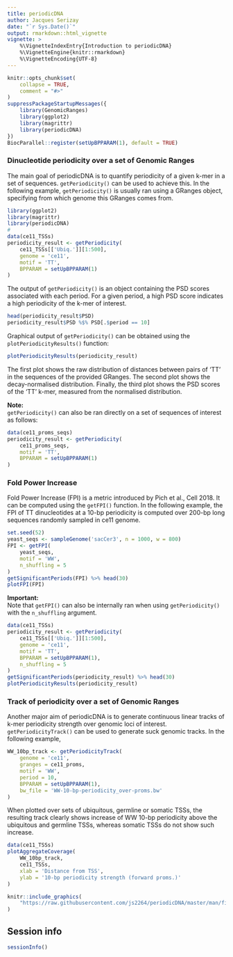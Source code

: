 ```yaml
---
title: periodicDNA
author: Jacques Serizay
date: "`r Sys.Date()`"
output: rmarkdown::html_vignette
vignette: >
    %\VignetteIndexEntry{Introduction to periodicDNA}
    %\VignetteEngine{knitr::rmarkdown}
    %\VignetteEncoding{UTF-8}
---
```


```r
knitr::opts_chunk$set(
    collapse = TRUE,
    comment = "#>"
)
suppressPackageStartupMessages({
    library(GenomicRanges)
    library(ggplot2)
    library(magrittr)
    library(periodicDNA)
})
BiocParallel::register(setUpBPPARAM(1), default = TRUE)
```

### Dinucleotide periodicity over a set of Genomic Ranges

The main goal of periodicDNA is to quantify periodicity of a given k-mer in a
set of sequences. `getPeriodicity()` can be used to achieve this. 
In the following example, `getPeriodicity()` is usually ran using 
a GRanges object, specifying from which genome this GRanges comes from. 

```r
library(ggplot2)
library(magrittr)
library(periodicDNA)
#
data(ce11_TSSs)
periodicity_result <- getPeriodicity(
    ce11_TSSs[['Ubiq.']][1:500],
    genome = 'ce11',
    motif = 'TT', 
    BPPARAM = setUpBPPARAM(1)
)
```

The output of `getPeriodicity()` is an object containing the PSD scores 
associated with each period. For a given period, a high PSD score 
indicates a high periodicity of the k-mer of interest. 

```r
head(periodicity_result$PSD)
periodicity_result$PSD %$% PSD[.$period == 10]
```

Graphical output of `getPeriodicity()` can be obtained using the 
`plotPeriodicityResults()` function: 

```r
plotPeriodicityResults(periodicity_result)
```

The first plot shows the raw distribution of distances between pairs of 'TT' 
in the sequences of the provided GRanges. The second plot shows the 
decay-normalised distribution. Finally, the third plot shows the PSD scores 
of the 'TT' k-mer, measured from the normalised distribution.  

**Note:**  
`getPeriodicity()` can also be ran directly on a set of sequences of interest 
as follows: 

```r
data(ce11_proms_seqs)
periodicity_result <- getPeriodicity(
    ce11_proms_seqs,
    motif = 'TT', 
    BPPARAM = setUpBPPARAM(1)
)
```

### Fold Power Increase

Fold Power Increase (FPI) is a metric introduced by Pich et al., 
Cell 2018. It can be computed using the `getFPI()` function. In the 
following example, the FPI of TT dinucleotides at a 10-bp periodicity is 
computed over 200-bp long sequences randomly sampled in ce11 genome. 

```r
set.seed(52) 
yeast_seqs <- sampleGenome('sacCer3', n = 1000, w = 800)
FPI <- getFPI(
    yeast_seqs, 
    motif = 'WW', 
    n_shuffling = 5
)
getSignificantPeriods(FPI) %>% head(30)
plotFPI(FPI)
```

**Important:**  
Note that `getFPI()` can also be internally ran when using `getPeriodicity()` 
with the `n_shuffling` argument. 

```r
data(ce11_TSSs)
periodicity_result <- getPeriodicity(
    ce11_TSSs[['Ubiq.']][1:500],
    genome = 'ce11',
    motif = 'TT', 
    BPPARAM = setUpBPPARAM(1), 
    n_shuffling = 5
)
getSignificantPeriods(periodicity_result) %>% head(30)
plotPeriodicityResults(periodicity_result)
```

### Track of periodicity over a set of Genomic Ranges

Another major aim of periodicDNA is to generate continuous linear tracks of 
k-mer periodicity strength over genomic loci of interest. 
`getPeriodicityTrack()` can be used to generate suck genomic tracks. In the 
following example,  

```r
WW_10bp_track <- getPeriodicityTrack(
    genome = 'ce11',
    granges = ce11_proms, 
    motif = 'WW',
    period = 10,
    BPPARAM = setUpBPPARAM(1),
    bw_file = 'WW-10-bp-periodicity_over-proms.bw'
)
```

When plotted over sets of ubiquitous, germline or somatic TSSs, the resulting 
track clearly shows increase of WW 10-bp periodicity above the ubiquitous and
germline TSSs, whereas somatic TSSs do not show such increase.

```r
data(ce11_TSSs)
plotAggregateCoverage(
    WW_10bp_track, 
    ce11_TSSs, 
    xlab = 'Distance from TSS',
    ylab = '10-bp periodicity strength (forward proms.)'
)
```

```r
knitr::include_graphics(
    "https://raw.githubusercontent.com/js2264/periodicDNA/master/man/figures/TT-10bp-periodicity_tissue-spe-TSSs.png"
)
```

## Session info

```r
sessionInfo()
```